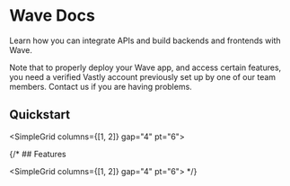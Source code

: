 # Wave Docs


Learn how you can integrate APIs and build backends and frontends with Wave.

<Callout type="warning" emoji="⚠️">
    Note that to properly deploy your Wave app, and access certain features, you need a verified Vastly account previously set up by one of our team members. Contact us if you are having problems.
</Callout>

## Quickstart

<SimpleGrid columns={[1, 2]} gap="4" pt="6">
  <LinkCard heading="Setting Up Your Monorepo" description="Start building a new app using Wave" link="/getting-started/setting-up-your-first-monorepo" />
  <LinkCard heading="Retrieve your AWS credentials" description="Make sure you are set up to deploy your stack" link="/getting-started/how-to-get-aws-credentials" />
</SimpleGrid>

{/* ## Features

<SimpleGrid columns={[1, 2]} gap="4" pt="6">
  <LinkCard heading="Feature 1" description="Add a feature description" link="/getting-started/setting-up-your-first-monorepo" />
  <LinkCard heading="Feature 2" description="Add a feature description" link="/getting-started/how-to-get-aws-credentials" />
  <LinkCard heading="Feature 3" description="Add a feature description" link="/getting-started/how-to-get-aws-credentials" />
</SimpleGrid> */}



